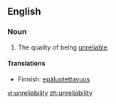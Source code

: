 ==English==

===Noun===
{{en-noun|-}}

#The quality of being [[unreliable]].

====Translations====
{{trans-top}}
*Finnish: [[epäluotettavuus]]
{{trans-mid}}
{{trans-bottom}}

[[vi:unreliability]]
[[zh:unreliability]]